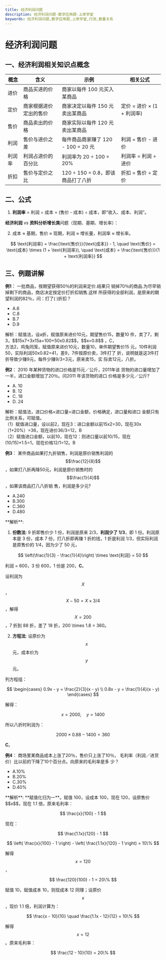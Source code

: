 ```yaml
---
title: 经济利润问题
description: 经济利润问题-数学应用题-上岸学堂
keywords: 经济利润问题,数学应用题,上岸学堂,行测,数量关系
---
```







#  经济利润问题

## 一、经济利润相关知识点概念

| **概念** | **含义** | **示例** | **相关公式** |
| --- | --- | --- | --- |
| 进价 | 商品买进的价格 | 商家以每件 100 元买入某商品 |  |
| 定价 | 商家根据进价定出的售价 | 商家决定以每件 150 元卖出某商品 | 定价 = 进价 × (1 + 利润率) |
| 售价 | 商品卖出的价格 | 商家实际以每件 120 元卖出某商品 |  |
| 利润 | 售价与进价之差 | 每件商品商家赚了 120 - 100 = 20 元 | 利润 = 售价 - 进价 |
| 利润率 | 利润占进价的百分比 | 利润率为 20 ÷ 100 = 20% | 利润率 = 利润 ÷ 进价 |
| 折扣 | 售价与定价之比 | 120 ÷ 150 = 0.8，即该商品打了八折 | 折扣 = 售价 ÷ 定价 |




## 二、公式

1. **利润率** = 利润 ÷ 成本 = (售价 - 成本) ÷ 成本，即“收入、成本、利润”。

**经济利润** vs **资料分析增长类**问题（现期、基期、增长率）：

2. 成本 ≈ 基期，售价 ≈ 现期，利润 ≈ 增长量，利润率 ≈ 增长率。

$$
\text{利润率} = \frac{\text{售价}}{\text{成本}} - 1, \quad \text{售价} = \text{成本} \times (1 + \text{利润率}), \quad \text{成本} = \frac{\text{售价}}{1 + \text{利润率}}
$$


## 三、例题讲解

**例1**：
一批商品，按期望获得50％的利润来定价.结果只
销掉70％的商品.为尽早销掉剩下的商品，商店决定按定价打折扣销售.这样
所获得的全部利润，是原来的期望利润的82％，问：打了(   )折扣？ 

- A.6                     
- C.8                     
- B.7         
- D.9 

<BlurredAnswer>
解析：赋值法，设a折，赋值原来进价10元，期望售价15，数量10
件，卖了7，剩3，$$15x7+3x15a=100+50x0.82$$，$$x=0.8$$ ，C， <br/>
方法2，鸡兔同笼，赋值原来进价10元，数量10，单件期望售价15
元，10件利润50，实际利润50x0.82=41，差9，7件按原价卖，3件打了
折，说明就是这3件打折导致少赚9元，每件少赚9/3=3元，原来卖15，实
际卖12元，八折。
</BlurredAnswer>   


**例2**：
2010 年某种货物的进口价格是15元／公斤，2011年该
货物的进口量增加了一半，进口金额增加了20％。问2011 年该货物的进口
价格是多少元／公斤? 

- A. 10                     
- B. 12         
- C. 18                    
- D. 24

<BlurredAnswer>
解析：赋值法，进口价格×进口量=进口金额，价格确定，进口量和进口
金额只有比例关系，可赋值。 <br/>
（1）赋值进口量，设以前2，现在3：进口金额以前15x2=30，现在30x
（1+20%）=36，现在进价36/3=12，B  <br/>
（2）赋值进口金额，以前10，现在12：则进口量以前10/15，现在
(10/15)×1.5=1，现在价格12/1=12。B  <br/>
</BlurredAnswer>  


**例3**：
某件商品如果打九折销售，利润是原价销售利润的$$\frac{12}{8}$$
，如果打八折再降50元，利润是原价销售时的$$\frac{1}{4}$$
，如果该商品打八八折销
售，利润是多少元? 

- A.240                  
- B.300      
- C.360                  
- D.480  


<BlurredAnswer>
**解析**:

1. **份数法**: 9 折即售价少 1 份，利润是原来 2/3，**利润少了 1/3**，即 1 份。利润原本是 3 份，成本 7 份，打八折即再赚 1 折的钱，1 折是利润 1/3，但实际利润是原售价的 1/4，因为少了 50 元，

$$
\left(\frac{1}{3} - \frac{1}{4}\right) \times \text{利润} = 50
$$

利润 = 600，3 份 600，1 份是 200，**C**。

设利润为 $$X$$，$$X - 50 = X \times 3/4$$，解得 $$X = 200$$，7 折到 88 折，差了 18 折，200 \times 1.8 = 360。


2. **方程法**: 设原价为 $$x$$ 元，成本价为 $$y$$ 元。

列方程组：

$$
\begin{cases}
0.9x - y = \frac{2}{3}(x - y) \\
0.8x - y = \frac{1}{4}(x - y)
\end{cases}
$$

解得：

$$
x = 2000, \quad y = 1400
$$

所以八折时利润为：

$$
2000 \times 0.88 - 1400 = 360
$$

**C**。

</BlurredAnswer>  

**例4**：
商场里某商品成本上涨了20％，售价只上涨了10％，
毛利率（利润／进货价）比以前的下降了10个百分点。向原来的毛利率是多
少？  

- A.10%                    
- B.20%         
- C.30%                    
- D.40% 

<BlurredAnswer>
**解析**: **赋值化归为一**。赋值 100，设成本 100，现在 120，设原售价 $$x$$，现在 1.1 倍，原来毛利率：

$$
\frac{x}{100} - 1
$$

现在：

$$
\frac{1.1x}{120} - 1
$$

$$
\left( \frac{x}{100} - 1 \right) - \left( \frac{1.1x}{120} - 1 \right) = 10\%
$$

解得 $$x = 120$$，

$$
\frac{120}{100} - 1 = 20\%
$$



赋值 10，赋值成本 10，则现成本 12 同理；设原价 $$x$$，现价 1.1 倍，利润计算为：

$$
\frac{x - 10}{10} \quad \frac{1.1x - 12}{12} = 10\%
$$

解得 $$x = 12$$。原来毛利率：

$$
\frac{12 - 10}{10} = 20\%
$$


</BlurredAnswer>  